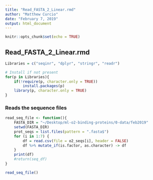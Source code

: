 ```yaml
---
title: "Read_FASTA_2_Linear.rmd"
author: "Matthew Curcio"
date: "February 7, 2019"
output: html_document
---
```


```r
knitr::opts_chunk$set(echo = TRUE)
```

## Read_FASTA_2_Linear.rmd

```r
Libraries = c("seqinr", "dplyr", "stringr", "readr")

# Install if not present
for(p in Libraries){
    if(!require(p, character.only = TRUE))
        install.packages(p)
    library(p, character.only = TRUE)
}
```



### Reads the sequence files
```r

read_seq_file <- function(){
    FASTA_DIR = "~/Desktop/ml-o2-binding-proteins/0-data/feb2019"
    setwd(FASTA_DIR)
    prot_seqs = list.files(pattern = ".fasta$")
    for (i in 1:7) {
        df = read.csv(file = o2_seqs[i], header = FALSE)
        df %>% mutate_if(is.factor, as.character) -> df
    }
    print(df)
    #return(seq_df)
}

read_seq_file()
```

